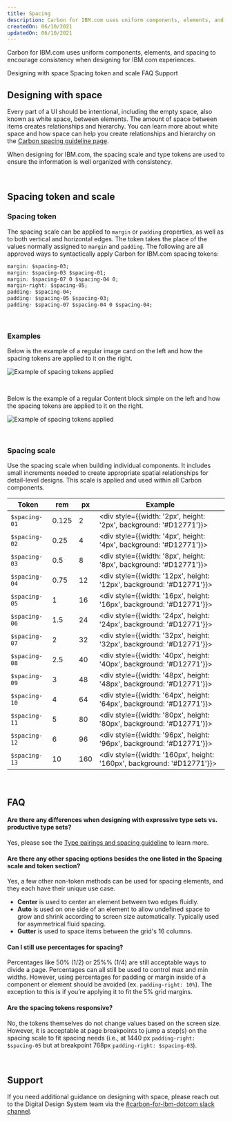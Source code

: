 ```yaml
---
title: Spacing
description: Carbon for IBM.com uses uniform components, elements, and spacing to encourage consistency when designing for IBM.com experiences.   
createdOn: 06/10/2021
updatedOn: 06/10/2021
---
```


<PageDescription>

Carbon for IBM.com uses uniform components, elements, and spacing to encourage consistency when designing for IBM.com experiences. 

</PageDescription>


<AnchorLinks>

<AnchorLink>Designing with space</AnchorLink>
<AnchorLink>Spacing token and scale</AnchorLink>
<AnchorLink>FAQ</AnchorLink>
<AnchorLink>Support</AnchorLink>

</AnchorLinks>

## Designing with space

Every part of a UI should be intentional, including the empty space, also known as white space, between elements. The amount of space between items creates relationships and hierarchy. You can learn more about white space and how space can help you create relationships and hierarchy on the [Carbon spacing guideline page](https://www.carbondesignsystem.com/guidelines/spacing/overview/#designing-with-space).

When designing for IBM.com, the spacing scale and type tokens are used to ensure the information is well organized with consistency.

<br />

## Spacing token and scale

### Spacing token

The spacing scale can be applied to `margin` or `padding` properties, as well as
to both vertical and horizontal edges. The token takes the place of the values
normally assigned to `margin` and `padding`. The following are all approved ways
to syntactically apply Carbon for IBM.com spacing tokens:

```css
margin: $spacing-03;
margin: $spacing-03 $spacing-01;
margin: $spacing-07 0 $spacing-04 0;
margin-right: $spacing-05;
padding: $spacing-04;
padding: $spacing-05 $spacing-03;
padding: $spacing-07 $spacing-04 0 $spacing-04;
```
<br />

### Examples

Below is the example of a regular image card on the left and how the spacing tokens are applied to it on the right.

<Row>
<Column colLg={8}>

![Example of spacing tokens applied](../../images/guidelines/spacing/spacing-example-01.jpg)

</Column>
</Row>

<br />

Below is the example of a regular Content block simple on the left and how the spacing tokens are applied to it on the right.

<Row>
<Column colLg={12}>

![Example of spacing tokens applied](../../images/guidelines/spacing/spacing-example-02.jpg)

</Column>
</Row>

<br />

### Spacing scale

Use the spacing scale when building individual components. It includes small
increments needed to create appropriate spatial relationships for detail-level
designs. This scale is applied and used within all Carbon components.

<div className="spacing-table">

| Token         | rem   | px  | Example                                       |
| ------------- | ----- | --- | --------------------------------------------- |
| `$spacing-01` | 0.125 | 2   | <div style={{width: '2px', height: '2px', background: '#D12771'}}></div> |
| `$spacing-02` | 0.25  | 4   | <div style={{width: '4px', height: '4px', background: '#D12771'}}></div> |
| `$spacing-03` | 0.5   | 8   | <div style={{width: '8px', height: '8px', background: '#D12771'}}></div> |
| `$spacing-04` | 0.75  | 12  | <div style={{width: '12px', height: '12px', background: '#D12771'}}></div> |
| `$spacing-05` | 1     | 16  | <div style={{width: '16px', height: '16px', background: '#D12771'}}></div> |
| `$spacing-06` | 1.5   | 24  | <div style={{width: '24px', height: '24px', background: '#D12771'}}></div> |
| `$spacing-07` | 2     | 32  | <div style={{width: '32px', height: '32px', background: '#D12771'}}></div> |
| `$spacing-08` | 2.5   | 40  | <div style={{width: '40px', height: '40px', background: '#D12771'}}></div> |
| `$spacing-09` | 3     | 48  | <div style={{width: '48px', height: '48px', background: '#D12771'}}></div> |
| `$spacing-10` | 4     | 64  | <div style={{width: '64px', height: '64px', background: '#D12771'}}></div> |
| `$spacing-11` | 5     | 80  | <div style={{width: '80px', height: '80px', background: '#D12771'}}></div> |
| `$spacing-12` | 6     | 96  | <div style={{width: '96px', height: '96px', background: '#D12771'}}></div> |
| `$spacing-13` | 10    | 160 | <div style={{width: '160px', height: '160px', background: '#D12771'}}></div> |

</div>

<br />

## FAQ

#### Are there any differences when designing with expressive type sets vs. productive type sets?

Yes, please see the [Type pairings and spacing guideline](https://www.ibm.com/standards/web/carbon-for-ibm-dotcom/guidelines/type-pairing-and-spacing) to learn more.

#### Are there any other spacing options besides the one listed in the Spacing scale and token section?

Yes, a few other non-token methods can be used for spacing elements, and they each have their unique use case.

* **Center** is used to center an element between two edges fluidly.
* **Auto** is used on one side of an element to allow undefined space to grow and shrink according to screen size automatically. Typically used for asymmetrical fluid spacing.
* **Gutter** is used to space items between the grid's 16 columns.

#### Can I still use percentages for spacing?

Percentages like 50% (1/2) or 25%% (1/4) are still acceptable ways to divide a
page. Percentages can all still be used to control max and min widths. However,
using percentages for padding or margin inside of a component or element should
be avoided (ex. `padding-right: 10%`). The exception to this is if you’re
applying it to fit the 5% grid margins.

#### Are the spacing tokens responsive?

No, the tokens themselves do not change values based on the screen size.
However, it is acceptable at page breakpoints to jump a step(s) on the spacing
scale to fit spacing needs (i.e., at 1440 px `padding-right: $spacing-05` but at
breakpoint 768px `padding-right: $spacing-03`).


<br />

## Support

If you need additional guidance on designing with space, please reach out to the Digital Design System team via the [#carbon-for-ibm-dotcom slack channel](https://cognitive-app.slack.com/archives/C2PLX8GQ6). 
